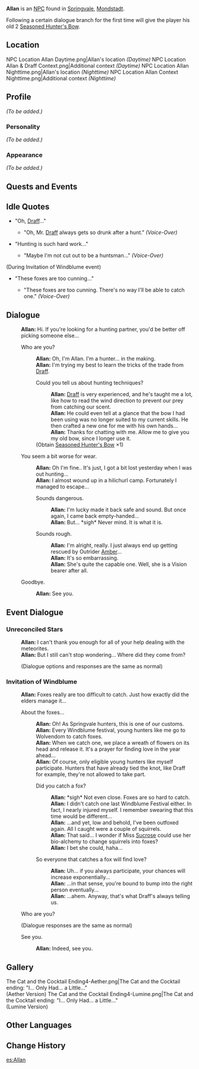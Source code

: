 {{Meta
<!-- REMOVE ANY LINE BELOW WHICH DOES NOT APPLY     -->
<!-- REMOVE THIS TEMPLATE AFTER ADDING MISSING INFO -->
|missing_NPC_profile  = yes
}}
{{Character Infobox
|type             = NPC
|image            = NPC Allan.png
|region           = Mondstadt
|title            = Hunter
|dialoguereward   = {{Card|Seasoned Hunter's Bow|1}}
}}
'''Allan''' is an [[NPC]] found in [[Springvale]], [[Mondstadt]].

Following a certain dialogue branch for the first time will give the player his old 2{{star}} [[Seasoned Hunter's Bow]].

==Location==
<gallery hideaddbutton="true" captionalign="center">
NPC Location Allan Daytime.png|Allan's location ''(Daytime)''
NPC Location Allan & Draff Context.png|Additional context ''(Daytime)''
NPC Location Allan Nighttime.png|Allan's location ''(Nighttime)''
NPC Location Allan Context Nighttime.png|Additional context ''(Nighttime)''
</gallery>

==Profile==
<!--detailed story/lore information goes here-->
''(To be added.)''

===Personality===
''(To be added.)''

===Appearance===
''(To be added.)''

==Quests and Events==
{{Quest Appearances}}

==Idle Quotes==
* "Oh, [[Draff]]..."
** {{A|VO Allan 01.ogg}} "Oh, Mr. [[Draff]] always gets so drunk after a hunt." ''(Voice-Over)''
* "Hunting is such hard work..."
** {{A|VO Allan 02.ogg}} "Maybe I'm not cut out to be a huntsman..." ''(Voice-Over)''

(During Invitation of Windblume event)
* "These foxes are too cunning..."
** {{A|VO Allan 01 (Invitation of Windblume).ogg}} "These foxes are too cunning. There's no way I'll be able to catch one." ''(Voice-Over)''

==Dialogue==
{{Dialogue start}}
:'''Allan:''' Hi. If you're looking for a hunting partner, you'd be better off picking someone else...
:{{DIcon}} Who are you?
::'''Allan:''' Oh, I'm Allan. I'm a hunter... in the making.
::'''Allan:''' I'm trying my best to learn the tricks of the trade from [[Draff]].
::{{DIcon|Reward}} Could you tell us about hunting techniques?
:::'''Allan:''' [[Draff]] is very experienced, and he's taught me a lot, like how to read the wind direction to prevent our prey from catching our scent.
:::'''Allan:''' He could even tell at a glance that the bow I had been using was no longer suited to my current skills. He then crafted a new one for me with his own hands...
:::'''Allan:''' Thanks for chatting with me. Allow me to give you my old bow, since I longer use it.
::;(Obtain [[Seasoned Hunter's Bow]] ×1)
:{{DIcon}} You seem a bit worse for wear.
::'''Allan:''' Oh I'm fine.. It's just, I got a bit lost yesterday when I was out hunting...
::'''Allan:''' I almost wound up in a hilichurl camp. Fortunately I managed to escape...
::{{DIcon}} Sounds dangerous.
:::'''Allan:''' I'm lucky made it back safe and sound. But once again, I came back empty-handed...
:::'''Allan:''' But... *sigh* Never mind. It is what it is.
::{{DIcon}} Sounds rough.
:::'''Allan:''' I'm alright, really. I just always end up getting rescued by Outrider [[Amber]]...
:::'''Allan:''' It's so embarrassing.
:::'''Allan:''' She's quite the capable one. Well, she is a Vision bearer after all.
:{{DIcon}} Goodbye.
::'''Allan:''' See you.
{{Dialogue end}}

==Event Dialogue==
===Unreconciled Stars===
{{Dialogue start}}
:'''Allan:''' I can't thank you enough for all of your help dealing with the meteorites.
:'''Allan:''' But I still can't stop wondering... Where did they come from?
:;(Dialogue options and responses are the same as normal)
{{Dialogue end}}

===Invitation of Windblume===
{{Dialogue start}}
:'''Allan:''' Foxes really are too difficult to catch. Just how exactly did the elders manage it...
:{{DIcon}} About the foxes...
::'''Allan:''' Oh! As Springvale hunters, this is one of our customs.
::'''Allan:''' Every Windblume festival, young hunters like me go to Wolvendom to catch foxes.
::'''Allan:''' When we catch one, we place a wreath of flowers on its head and release it. It's a prayer for finding love in the year ahead...
::'''Allan:''' Of course, only eligible young hunters like myself participate. Hunters that have already tied the knot, like Draff for example, they're not allowed to take part.
::{{DIcon}} Did you catch a fox?
:::'''Allan:''' *sigh* Not even close. Foxes are so hard to catch.
:::'''Allan:''' I didn't catch one last Windblume Festival either. In fact, I nearly injured myself. I remember swearing that this time would be different...
:::'''Allan:''' ...and yet, low and behold, I've been outfoxed again. All I caught were a couple of squirrels.
:::'''Allan:''' That said... I wonder if Miss [[Sucrose]] could use her bio-alchemy to change squirrels into foxes?
:::'''Allan:''' I bet she could, haha...
::{{DIcon}} So everyone that catches a fox will find love?
:::'''Allan:''' Uh... if you always participate, your chances will increase exponentially...
:::'''Allan:''' ...in that sense, you're bound to bump into the right person eventually...
:::'''Allan:''' ...ahem. Anyway, that's what Draff's always telling us.
:{{DIcon}} Who are you?
:;(Dialogue responses are the same as normal)
:{{DIcon}} See you.
::'''Allan:''' Indeed, see you.
{{Dialogue end}}

==Gallery==
<gallery hideaddbutton="true" captionalign="center">
The Cat and the Cocktail Ending4-Aether.png|The Cat and the Cocktail ending: "I... Only Had... a Little..."<br />(Aether Version)
The Cat and the Cocktail Ending4-Lumine.png|The Cat and the Cocktail ending: "I... Only Had... a Little..."<br />(Lumine Version)
</gallery>

==Other Languages==
{{Other Languages|default_hidden = 1
|en      = Allan
|zhs     = 艾伦
|zhs_rm  = Àilún
|zht     = 艾倫
|zht_rm  = Àilún
|ja      = エレン
|ja_rm   = Eren
|ko      = 앨런
|ko_rm   = Aelleon
|es      = Allan
|fr      = Allan
|ru      = Аллан
|th      = Allan
|vi      = Allan
|de      = Allan
|id      = Allan
|pt      = Allan
}}

==Change History==
{{Change History|1.0}}

[[es:Allan]]